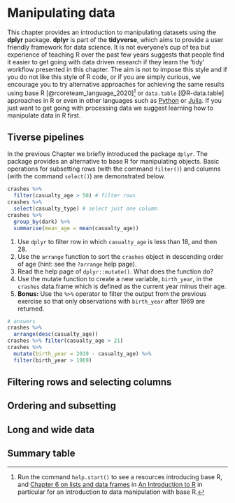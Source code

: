 # Manipulating data {#data}

This chapter provides an introduction to manipulating datasets using the **dplyr** package.
**dplyr** is part of the **tidyverse**, which aims to provide a user friendly framework for data science.
It is not everyone's cup of tea but experience of teaching R over the past few years suggests that people find it easier to get going with data driven research if they learn the 'tidy' workflow presented in this chapter.
The aim is not to impose this style and if you do not like this style of R code, or if you are simply curious, we encourage you to try alternative approaches for achieving the same results using base R [@rcoreteam_language_2020]^[
Run the command `help.start()` to see a resources introducing base R, and [Chapter 6 on lists and data frames](https://cran.r-project.org/doc/manuals/r-release/R-intro.html#Lists-and-data-frames) in [An Introduction to R](https://cran.r-project.org/doc/manuals/r-release/R-intro.pdf) in particular for an introduction to data manipulation with base R.
] or `data.table` [@R-data.table] approaches in R or even in other languages such as [Python](https://www.python.org/) or [Julia](https://julialang.org/).
If you just want to get going with processing data we suggest learning how to manipulate data in R first.

## Tiverse pipelines

In the previous Chapter we briefly introduced the package `dplyr`.
The package provides an alternative to base R for manipulating objects.
Basic operations for subsetting rows (with the command `filter()`) and columns (with the command `select()`) are  demonstrated below.

```r
crashes %>%
  filter(casualty_age > 50) # filter rows
crashes %>%
  select(casualty_type) # select just one column
crashes %>%
  group_by(dark) %>% 
  summarise(mean_age = mean(casualty_age))
```

1. Use `dplyr` to filter row in which `casualty_age` is less than 18, and then 28.
1. Use the `arrange` function to sort the `crashes` object in descending order of age (hint: see the `?arrange` help page).
1. Read the help page of `dplyr::mutate()`. What does the function do?
1. Use the mutate function to create a new variable, `birth_year`, in the `crashes` data.frame which is defined as the current year minus their age.
1. **Bonus:** Use the ` %>% ` operator to filter the output from the previous exercise so that only observations with `birth_year` after 1969 are returned.

```r
# answers
crashes %>% 
  arrange(desc(casualty_age))
crashes %>% filter(casualty_age > 21)
crashes %>% 
  mutate(birth_year = 2019 - casualty_age) %>% 
  filter(birth_year > 1969)
```

## Filtering rows and selecting columns

## Ordering and subsetting

## Long and wide data


## Summary table



